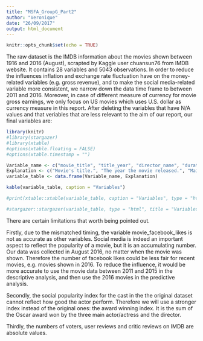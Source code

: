 ```yaml
---
title: "MSFA_GroupG_Part2"
author: "Veronique"
date: "26/09/2017"
output: html_document
---
```


```r
knitr::opts_chunk$set(echo = TRUE)
```

The raw dataset is the IMDB information about the movies shown between 1916 and 2016 (August), scrapted by Kaggle user chuansun76 from IMDB website. It contains 28 variables and 5043 observations. In order to reduce the influences  inflation and exchange rate fluctuation have on the money-related variables (e.g. gross revenue), and to make the social media-related variable more consistent, we narrow down the data time frame to between 2011 and 2016. Moreover, in case of different measure of currency for movie gross earnings, we only focus on US movies which uses U.S. dollar as currency measure in this report. After deleting the variables that have N/A values and that veriables that are less relevant to the aim of our report, our final variables are:

```r
library(knitr)
#library(stargazer)
#library(xtable)
#options(xtable.floating = FALSE)
#options(xtable.timestamp = "")

Variable_name <- c("movie_title", "title_year", "director_name", "duration", "gross", "genres", "num_voted_users", "num_user_for_reviews", "num_critic_for_reviews",	"budget", "imdb_score", "movie_facebook_likes", "actor_1_name", "actor_2_name", "actor_3_name")
Explanation <- c("Movie's title.", "The year the movie released.", "Main director's name.", "Length of the movie.", "Gross box office earnings of the movie in US dollar.", "Genres of the movie. The movie could be multi-genres; the report will explain in detail how we deal with this problem before the analysis.", "Number of IMDB users who voted for the movie rating.", "Number of IMDB users who wrote reviews for the movie.", "Number of critics who wrote reviews for the movie.", "Total budget for the movie in US dollar. Some numbers are estimated; they are based on media reports and are often supplied by sources close to the production.", "IMDB average score (out of 10).", "Total likes of the movie's facebook page (up to Aug 2016).", "Main actor/actress 1.", "Main actor/actress 2.", "Main actor/actress 3.")
variable_table <- data.frame(Variable_name, Explanation)

kable(variable_table, caption = "Variables")

#print(xtable::xtable(variable_table, caption = "Variables", type = "html", html.table.attributes = "border=0"))

#stargazer::stargazer(variable_table, type = "html", title = "Variables")

```

There are certain limitations that worth being pointed out.

Firstly, due to the mismatched timing, the variable movie_facebook_likes is not as accurate as other variables. Social media is indeed an important aspect to reflect the popularity of a movie, but it is an accumulating number. Our data was collected in August 2016, no matter when the movie was shown. Therefore the number of facebook likes could be less fair for recent movies, e.g. movies shown in 2016. To reduce the influence, it would be more accurate to use the movie data between 2011 and 2015 in the descriptive analysis, and then use the 2016 movies in the predictive analysis.  

Secondly, the social popularity index for the cast in the the original dataset cannot reflect how good the actor perform. Therefore we will use a stronger index instead of the original ones: the award winning index. It is the sum of the Oscar award won by the three main actor/actress and the director.

Thirdly, the numbers of voters, user reviews and critic reviews on IMDB are absolute values.


